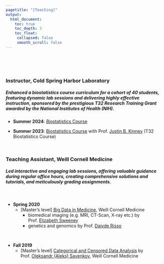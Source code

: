 ```yaml
---
pagetitle: "[Teaching]"
output:
  html_document:
    toc: true
    toc_depth: 3
    toc_float:
     collapsed: false
     smooth_scroll: false
---
```


<link rel="stylesheet" href="styles.css" type="text/css">
<link rel="stylesheet" href="site_libs/academicons-1.9.1/css/academicons.min.css"/>

<br><br><br>

### Instructor, Cold Spring Harbor Laboratory

##### Enhanced a biostatistics course curriculum for a cohort of 40 students, featuring dynamic lab sessions and delivering highly effective instruction, sponsored by the prestigious T32 Research Training Grant awarded by the National Institutes of Health (NIH).

+ **Summer 2024**: [Biostatistics Course](http://taehoonh.me/CSHLbiostat2024/index.html)

+ **Summer 2023**: [Biostatistics Course](http://taehoonh.me/CSHLbiostat2023/index.html) with Prof. [Justin B. Kinney](https://www.cshl.edu/research/faculty-staff/justin-kinney/) (T32 Biostatistics Course)


<br>

### Teaching Assistant, Weill Cornell Medicine

##### Led interactive and engaging lab sessions, offering valuable guidance during regular office hours, creating comprehensive solutions and tutorials, and meticulously grading assignments.

<br>

+ **Spring 2020**
  + [Master's level] [Big Data in Medicine](https://hpr.weill.cornell.edu/graduate-education-clinical-training/course-catalog?related_program=16&course_term=spring), Weill Cornell Medicine 
    + biomedical imaging (e.g. MRI, CT-Scan, X-ray etc.) by Prof. [Elizabeth Sweeney](https://emsweene.github.io/)
    + genetics and genomics by Prof. [Daivde Risso](https://drisso.github.io/)

<br>

+ **Fall 2019**
  + [Master's level] [Categorical and Censored Data Analysis](https://hpr.weill.cornell.edu/graduate-education-clinical-training/course-catalog?related_program=16&course_term=fall) by Prof. [Oleksandr (Aleks) Savenkov](http://vivo.med.cornell.edu/display/cwid-ols2010), Weill Cornell Medicine 